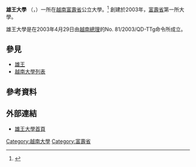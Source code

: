 {{Infobox university
| name           = 雄王大學<br>{{Lang-en|Hung Vuong University}}
| native_name    = {{Lang-vi|Trường Đại học Hùng Vương}}
| native_name_lang = vi
| other_name     = 
| former_name    = 
| image          = <!-- 檔案不存在 Logo_of_Hung_Vuong_University,_Phu_Tho_Province.jpg ，可從英文維基百科取得 -->
| image_size     = 130px
| image_alt      = 
| caption        = 
| latin_name     = 
| motto          = 
| motto_lang     = 
| mottoeng       = 
| established    = {{Start date|2003}}
| closed         = 
| type           = [[公立大學|公立大學]]
| parent         = 
| affiliation    = 
| endowment      = 
| budget         = 
| officer_in_charge = 
| chairman       = 
| chancellor     = 
| president      = 
| vice-president = 
| superintendent = 
| provost        = 
| vice_chancellor= 
| rector         = 
| principal      = 
| dean           = 
| director       = 
| head_label     = 
| head           = 
| academic_staff = 
| administrative_staff = 
| students       = 
| undergrad      = 
| postgrad       = 
| doctoral       = 
| other          = 
| city           = [[越池市|越池市]]
| state          = 
| province       = [[富壽省|富壽省]]
| country        = [[越南|越南]]
| coor           = 
| campus         = 
| former_names   = 
| language       = 
| free_label     = 
| free           = 
| colors         = 
| colours        = 
| athletics      = 
| sports         = 
| nickname       = 
| mascot         = 
| affiliations   = 
| website        = {{URL|hvu.edu.vn}}
| logo           = 
| footnotes      = 
}}

'''雄王大學''' （{{Lang-en|Hung Vuong University}}，{{Lang-vi|Trường Đại học Hùng Vương, HVU}}）一所在[[越南|越南]][[富壽省|富壽省]]公立大學。<ref>{{Cite web |url=http://www.hvu.edu.vn/thong-tin/gioi-thieu/gioi-thieu-chung.hvu |title=存档副本 |access-date=2015-01-24 |archive-date=2021-03-01 |archive-url=https://web.archive.org/web/20210301001052/https://www.hvu.edu.vn/thong-tin/gioi-thieu/gioi-thieu-chung.hvu |dead-url=no }}</ref> 創建於2003年，[[富壽省|富壽省]]第一所大學。

雄王大學是在2003年4月29日由[[越南總理|越南總理]]的No. 81/2003/QD-TTg命令所成立。
==參見==
*[[雄王|雄王]]
*[[越南大學列表|越南大學列表]]
==參考資料==
{{reflist}}

==外部連結==
*[http://hvu.edu.vn/ 雄王大學首頁] {{Wayback|url=http://hvu.edu.vn/ |date=20210301073611 }}
{{越南小作品}}
[[Category:越南大學|Category:越南大學]]
[[Category:富壽省|Category:富壽省]]